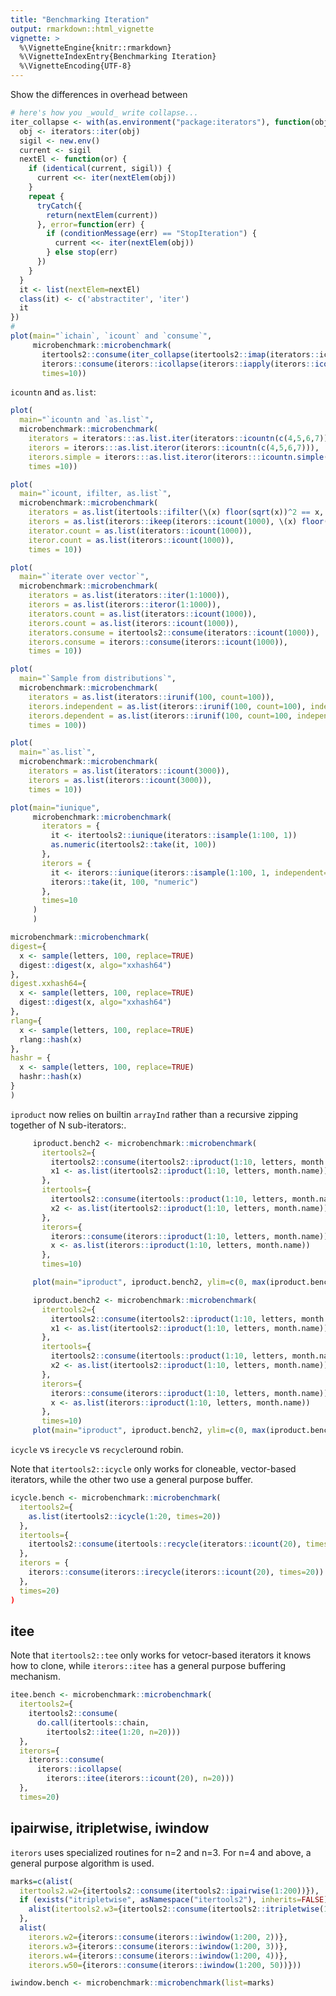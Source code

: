 ```yaml
---
title: "Benchmarking Iteration"
output: rmarkdown::html_vignette
vignette: >
  %\VignetteEngine{knitr::rmarkdown}
  %\VignetteIndexEntry{Benchmarking Iteration}
  %\VignetteEncoding{UTF-8}
---
```


Show the differences in overhead between

```R
# here's how you _would_ write collapse...
iter_collapse <- with(as.environment("package:iterators"), function(obj) {
  obj <- iterators::iter(obj)
  sigil <- new.env()
  current <- sigil
  nextEl <- function(or) {
    if (identical(current, sigil)) {
      current <<- iter(nextElem(obj))
    }
    repeat {
      tryCatch({
        return(nextElem(current))
      }, error=function(err) {
        if (conditionMessage(err) == "StopIteration") {
          current <<- iter(nextElem(obj))
        } else stop(err)
      })
    }
  }
  it <- list(nextElem=nextEl)
  class(it) <- c('abstractiter', 'iter')
  it
})
#
plot(main="`ichain`, `icount` and `consume`",
     microbenchmark::microbenchmark(
       itertools2::consume(iter_collapse(itertools2::imap(iterators::icount, iterators::icount(10)))),
       iterors::consume(iterors::icollapse(iterors::iapply(iterors::icount(10), iterors::icount))),
       times=10))
```

`icountn` and `as.list`:
```R

plot(
  main="`icountn and `as.list`",
  microbenchmark::microbenchmark(
    iterators = iterators:::as.list.iter(iterators::icountn(c(4,5,6,7))),
    iterors = iterors:::as.list.iteror(iterors::icountn(c(4,5,6,7))),
    iterors.simple = iterors:::as.list.iteror(iterors:::icountn.simple(c(4,5,6,7))),
    times =10))

```


```R
plot(
  main="`icount, ifilter, as.list`",
  microbenchmark::microbenchmark(
    iterators = as.list(itertools::ifilter(\(x) floor(sqrt(x))^2 == x, iterators::icount(1000))),
    iterors = as.list(iterors::ikeep(iterors::icount(1000), \(x) floor(sqrt(x))^2 == x)),
    iterator.count = as.list(iterators::icount(1000)),
    iteror.count = as.list(iterors::icount(1000)),
    times = 10))
```


```R
plot(
  main="`iterate over vector`",
  microbenchmark::microbenchmark(
    iterators = as.list(iterators::iter(1:1000)),
    iterors = as.list(iterors::iteror(1:1000)),
    iterators.count = as.list(iterators::icount(1000)),
    iterors.count = as.list(iterors::icount(1000)),
    iterators.consume = itertools2::consume(iterators::icount(1000)),
    iterors.consume = iterors::consume(iterors::icount(1000)),
    times = 10))
```

```R
plot(
  main="`Sample from distributions`",
  microbenchmark::microbenchmark(
    iterators = as.list(iterators::irunif(100, count=100)),
    iterors.independent = as.list(iterors::irunif(100, count=100), independen=TRUE),
    iterors.dependent = as.list(iterors::irunif(100, count=100, independent=FALSE)),
    times = 100))
```

```R
plot(
  main="`as.list`",
  microbenchmark::microbenchmark(
    iterators = as.list(iterators::icount(3000)),
    iterors = as.list(iterors::icount(3000)),
    times = 10))
```

```R
plot(main="iunique",
     microbenchmark::microbenchmark(
       iterators = {
         it <- itertools2::iunique(iterators::isample(1:100, 1))
         as.numeric(itertools2::take(it, 100))
       },
       iterors = {
         it <- iterors::iunique(iterors::isample(1:100, 1, independent=FALSE))
         iterors::take(it, 100, "numeric")
       },
       times=10
     )
     )
```

```R
microbenchmark::microbenchmark(
digest={
  x <- sample(letters, 100, replace=TRUE)
  digest::digest(x, algo="xxhash64")
},
digest.xxhash64={
  x <- sample(letters, 100, replace=TRUE)
  digest::digest(x, algo="xxhash64")
},
rlang={
  x <- sample(letters, 100, replace=TRUE)
  rlang::hash(x)
},
hashr = {
  x <- sample(letters, 100, replace=TRUE)
  hashr::hash(x)
}
)
```

`iproduct` now relies on builtin `arrayInd` rather than a recursive zipping together of N sub-iterators:.

```R
     iproduct.bench2 <- microbenchmark::microbenchmark(
       itertools2={
         itertools2::consume(itertools2::iproduct(1:10, letters, month.name))
         x1 <- as.list(itertools2::iproduct(1:10, letters, month.name))
       },
       itertools={
         itertools2::consume(itertools::product(1:10, letters, month.name))
         x2 <- as.list(itertools2::iproduct(1:10, letters, month.name))
       },
       iterors={
         iterors::consume(iterors::iproduct(1:10, letters, month.name))
         x <- as.list(iterors::iproduct(1:10, letters, month.name))
       },
       times=10)

     plot(main="iproduct", iproduct.bench2, ylim=c(0, max(iproduct.bench2$time)))

```


```R
     iproduct.bench2 <- microbenchmark::microbenchmark(
       itertools2={
         itertools2::consume(itertools2::iproduct(1:10, letters, month.name))
         x1 <- as.list(itertools2::iproduct(1:10, letters, month.name))
       },
       itertools={
         itertools2::consume(itertools::product(1:10, letters, month.name))
         x2 <- as.list(itertools2::iproduct(1:10, letters, month.name))
       },
       iterors={
         iterors::consume(iterors::iproduct(1:10, letters, month.name))
         x <- as.list(iterors::iproduct(1:10, letters, month.name))
       },
       times=10)
     plot(main="iproduct", iproduct.bench2, ylim=c(0, max(iproduct.bench2$time)))
```

`icycle` vs `irecycle` vs `recycle`round robin.

Note that `itertools2::icycle` only works for cloneable, vector-based iterators, while the other two use a general purpose buffer.

```R
icycle.bench <- microbenchmark::microbenchmark(
  itertools2={
    as.list(itertools2::icycle(1:20, times=20))
  },
  itertools={
    itertools2::consume(itertools::recycle(iterators::icount(20), times=20))
  },
  iterors = {
    iterors::consume(iterors::irecycle(iterors::icount(20), times=20))
  },
  times=20)
)
```

## itee

Note that `itertools2::tee` only works for vetocr-based iterators it
knows how to clone, while `iterors::itee` has a general purpose
buffering mechanism.

```R
itee.bench <- microbenchmark::microbenchmark(
  itertools2={
    itertools2::consume(
      do.call(itertools::chain,
        itertools2::itee(1:20, n=20)))
  },
  iterors={
    iterors::consume(
      iterors::icollapse(
        iterors::itee(iterors::icount(20), n=20)))
  },
  times=20)
```

## ipairwise, itripletwise, iwindow

`iterors` uses specialized routines for n=2 and n=3. For n=4 and above, a
general purpose algorithm is used.

```R
marks=c(alist(
  itertools2.w2={itertools2::consume(itertools2::ipairwise(1:200))}),
  if (exists("itripletwise", asNamespace("itertools2"), inherits=FALSE)) {
    alist(itertools2.w3={itertools2::consume(itertools2::itripletwise(1:200))})
  },
  alist(
    iterors.w2={iterors::consume(iterors::iwindow(1:200, 2))},
    iterors.w3={iterors::consume(iterors::iwindow(1:200, 3))},
    iterors.w4={iterors::consume(iterors::iwindow(1:200, 4))},
    iterors.w50={iterors::consume(iterors::iwindow(1:200, 50))}))

iwindow.bench <- microbenchmark::microbenchmark(list=marks)

```

